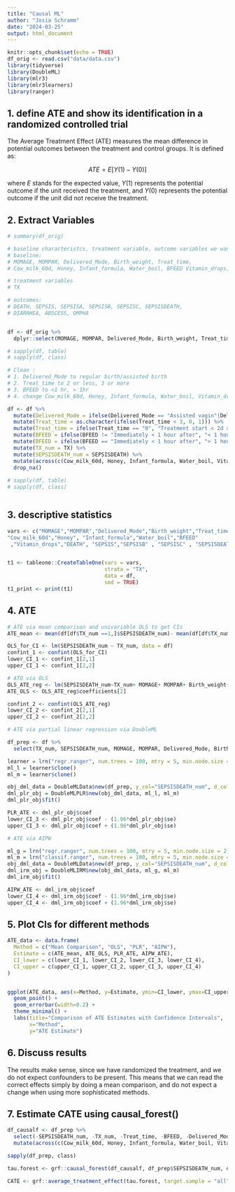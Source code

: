 ```yaml
---
title: "Causal ML"
author: "Josia Schramm"
date: "2024-03-25"
output: html_document
---
```


```r
knitr::opts_chunk$set(echo = TRUE)
df_orig <- read.csv("data/data.csv")
library(tidyverse)
library(DoubleML)
library(mlr3)
library(mlr3learners)
library(ranger)
```

## 1.  define ATE and show its identification in a randomized controlled trial

The Average Treatment Effect (ATE) measures the mean difference in potential outcomes between the treatment and control groups. It is defined as:

$$
ATE = E[Y(1) - Y(0)]
$$

where $E$ stands for the expected value, $Y(1)$ represents the potential outcome if the unit received the treatment, and $Y(0)$ represents the potential outcome if the unit did not receive the treatment.

## 2. Extract Variables
```r

# summary(df_orig)

# baseline characteristcs, treatment variable, outcome variables we want (chosen from the paper):
# baseline:
# MOMAGE, MOMPAR, Delivered_Mode, Birth_weight, Treat_time,
# Cow_milk_60d, Honey, Infant_formula, Water_boil, BFEED Vitamin_drops, 

# treatment variables
# TX

# outcomes:
# DEATH, SEPSIS, SEPSISA, SEPSISB, SEPSISC, SEPSISDEATH, 
# DIARRHEA, ABSCESS, OMPHA


df <- df_orig %>% 
  dplyr::select(MOMAGE, MOMPAR, Delivered_Mode, Birth_weight, Treat_time, Cow_milk_60d, Honey, Infant_formula, Water_boil, BFEED, Vitamin_drops, TX, DEATH, SEPSIS, SEPSISB, SEPSISC, SEPSISDEATH, DIARRHEA, ABSCESS, OMPHA)

# sapply(df, table)
# sapply(df, class)

# Clean :
# 1. Delivered_Mode to regular birth/assisted birth
# 2. Treat_time to 2 or less, 3 or more
# 3. BFEED to <1 hr, > 1hr
# 4. change Cow_milk_60d, Honey, Infant_formula, Water_boil, Vitamin_drops, TX, DEATH, SEPSIS, SEPSISB, SEPSISC, SEPSISDEATH, DIARRHEA, ABSCESS, OMPHA

df <- df %>% 
  mutate(Delivered_Mode = ifelse(Delivered_Mode == "Assisted vagin"|Delivered_Mode == "C-section", "Assisted delivery", Delivered_Mode)) %>% 
  mutate(Treat_time = as.character(ifelse(Treat_time < 3, 0, 1))) %>% 
  mutate(Treat_time = ifelse(Treat_time == "0", "Treatment start < 2d after birth", "Treatment start > 2d after birth")) %>% 
  mutate(BFEED = ifelse(BFEED != "Immediately < 1 hour after", "< 1 hour after birth", BFEED)) %>% 
  mutate(BFEED = ifelse(BFEED == "Immediately < 1 hour after", "> 1 hour after birth", BFEED)) %>%
  mutate(TX_num = TX) %>% 
  mutate(SEPSISDEATH_num = SEPSISDEATH) %>% 
  mutate(across(c(Cow_milk_60d, Honey, Infant_formula, Water_boil, Vitamin_drops, TX, DEATH, SEPSIS, SEPSISB, SEPSISC, SEPSISDEATH, DIARRHEA, ABSCESS, OMPHA), as.factor)) %>% 
  drop_na()
  
# sapply(df, table)
# sapply(df, class)



```


## 3. descriptive statistics
```r
vars <- c("MOMAGE","MOMPAR","Delivered_Mode","Birth_weight","Treat_time",  
"Cow_milk_60d","Honey", "Infant_formula","Water_boil","BFEED"         
 ,"Vitamin_drops","DEATH", "SEPSIS","SEPSISB" , "SEPSISC" , "SEPSISDEATH"  ,  "DIARRHEA" ,      "ABSCESS", "OMPHA")


t1 <- tableone::CreateTableOne(vars = vars,
                               strata = "TX",
                               data = df,
                               smd = TRUE)
t1_print <- print(t1)


```
## 4. ATE 

```r
# ATE via mean comparison and univariable OLS to get CIs
ATE_mean <- mean(df[df$TX_num ==1,]$SEPSISDEATH_num)- mean(df[df$TX_num ==0,]$SEPSISDEATH_num)

OLS_for_CI <- lm(SEPSISDEATH_num ~ TX_num, data = df)
confint_1 <- confint(OLS_for_CI)
lower_CI_1 <- confint_1[2,1]
upper_CI_1 <- confint_1[2,2]

# ATQ via OLS
OLS_ATE_reg <- lm(SEPSISDEATH_num~TX_num+ MOMAGE+ MOMPAR+ Birth_weight+ BFEED, data = df)
ATE_OLS <- OLS_ATE_reg$coefficients[2]

confint_2 <- confint(OLS_ATE_reg)
lower_CI_2 <- confint_2[2,1]
upper_CI_2 <- confint_2[2,2]

# ATE via partial linear regression via DoubleML

df_prep <- df %>% 
  select(TX_num, SEPSISDEATH_num, MOMAGE, MOMPAR, Delivered_Mode, Birth_weight, Treat_time, Cow_milk_60d, Honey, Infant_formula, Water_boil, BFEED, Vitamin_drops)

learner = lrn("regr.ranger", num.trees = 100, mtry = 5, min.node.size = 2, max.depth = 5)
ml_l = learner$clone()
ml_m = learner$clone()

obj_dml_data = DoubleMLData$new(df_prep, y_col="SEPSISDEATH_num", d_cols="TX_num")
dml_plr_obj = DoubleMLPLR$new(obj_dml_data, ml_l, ml_m)
dml_plr_obj$fit()

PLR_ATE <- dml_plr_obj$coef
lower_CI_3 <- dml_plr_obj$coef - (1.96*dml_plr_obj$se)
upper_CI_3 <- dml_plr_obj$coef + (1.96*dml_plr_obj$se)

# ATE via AIPW

ml_g = lrn("regr.ranger", num.trees = 100, mtry = 5, min.node.size = 2, max.depth = 5)
ml_m = lrn("classif.ranger", num.trees = 100, mtry = 5, min.node.size = 2, max.depth = 5)
obj_dml_data = DoubleMLData$new(df_prep, y_col="SEPSISDEATH_num", d_cols="TX_num")
dml_irm_obj = DoubleMLIRM$new(obj_dml_data, ml_g, ml_m)
dml_irm_obj$fit()

AIPW_ATE <- dml_irm_obj$coef
lower_CI_4 <- dml_irm_obj$coef - (1.96*dml_irm_obj$se)
upper_CI_4 <- dml_irm_obj$coef + (1.96*dml_irm_obj$se)

```



## 5. Plot CIs for different methods
```r
ATE_data <- data.frame(
  Method = c("Mean Comparison", "OLS", "PLR", "AIPW"),
  Estimate = c(ATE_mean, ATE_OLS, PLR_ATE, AIPW_ATE),
  CI_lower = c(lower_CI_1, lower_CI_2, lower_CI_3, lower_CI_4),
  CI_upper = c(upper_CI_1, upper_CI_2, upper_CI_3, upper_CI_4)
)


ggplot(ATE_data, aes(x=Method, y=Estimate, ymin=CI_lower, ymax=CI_upper)) +
  geom_point() +
  geom_errorbar(width=0.2) +
  theme_minimal() +
  labs(title="Comparison of ATE Estimates with Confidence Intervals",
       x="Method",
       y="ATE Estimate")
```




## 6. Discuss results

The results make sense, since we have randomized the treatment, and we do not expect confounders to be present. This means that we can read the correct effects simply by doing a mean comparison, and do not expect a change when using more sophisticated methods.

## 7. Estimate CATE using causal_forest()
```r
df_causalf <- df_prep %>% 
  select(-SEPSISDEATH_num, -TX_num, -Treat_time, -BFEED, -Delivered_Mode) %>% 
  mutate(across(c(Cow_milk_60d, Honey, Infant_formula, Water_boil, Vitamin_drops),as.numeric))

sapply(df_prep, class)

tau.forest <- grf::causal_forest(df_causalf, df_prep$SEPSISDEATH_num, df_prep$TX_num)

CATE <- grf::average_treatment_effect(tau.forest, target.sample = "all")

```